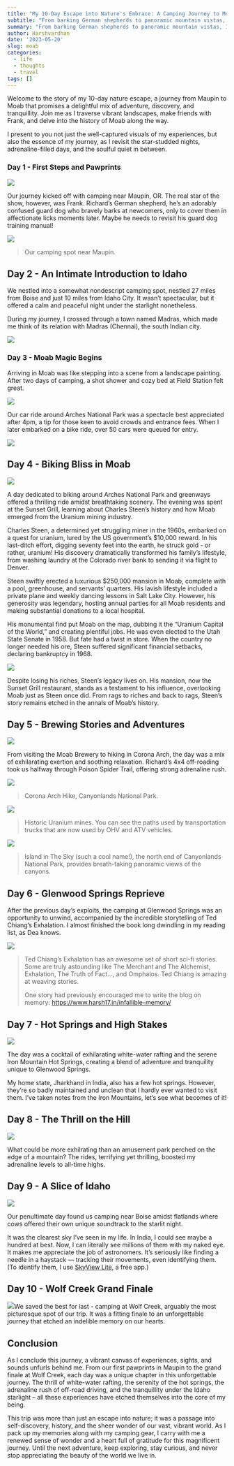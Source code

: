 ```yaml
---
title: "My 10-Day Escape into Nature's Embrace: A Camping Journey to Moab"
subtitle: "From barking German shepherds to panoramic mountain vistas, I experienced the unique blend of adventure, history, and tranquility in this 10-day trip through vibrant canvas of the United States."
summary: "From barking German shepherds to panoramic mountain vistas, I experienced the unique blend of adventure, history, and tranquility in this 10-day trip through vibrant canvas of the United States."
author: Harshvardhan
date: '2023-05-20'
slug: moab
categories:
  - life
  - thoughts
  - travel
tags: []
---
```


Welcome to the story of my 10-day nature escape, a journey from Maupin to Moab that promises a delightful mix of adventure, discovery, and tranquillity. Join me as I traverse vibrant landscapes, make friends with Frank, and delve into the history of Moab along the way.

I present to you not just the well-captured visuals of my experiences, but also the essence of my journey, as I revisit the star-studded nights, adrenaline-filled days, and the soulful quiet in between.

### Day 1 - First Steps and Pawprints

![](images/CDF33BC8-3C84-46A2-8335-9B7581DBD1C1.png)

Our journey kicked off with camping near Maupin, OR. The real star of the show, however, was Frank. Richard's German shepherd, he's an adorably confused guard dog who bravely barks at newcomers, only to cover them in affectionate licks moments later. Maybe he needs to revisit his guard dog training manual!

![](images/IMG_8066.png)

> Our camping spot near Maupin.

## Day 2 - An Intimate Introduction to Idaho

We nestled into a somewhat nondescript camping spot, nestled 27 miles from Boise and just 10 miles from Idaho City. It wasn't spectacular, but it offered a calm and peaceful night under the starlight nonetheless.

During my journey, I crossed through a town named Madras, which made me think of its relation with Madras (Chennai), the south Indian city.

![](images/IMG_8100.png)

### Day 3 - Moab Magic Begins

Arriving in Moab was like stepping into a scene from a landscape painting. After two days of camping, a shot shower and cozy bed at Field Station felt great.

![](images/IMG_8192.png)

Our car ride around Arches National Park was a spectacle best appreciated after 4pm, a tip for those keen to avoid crowds and entrance fees. When I later embarked on a bike ride, over 50 cars were queued for entry.

![](images/IMG_8172.png)

## Day 4 - Biking Bliss in Moab

![](images/IMG_8219.png)

A day dedicated to biking around Arches National Park and greenways offered a thrilling ride amidst breathtaking scenery. The evening was spent at the Sunset Grill, learning about Charles Steen's history and how Moab emerged from the Uranium mining industry.

Charles Steen, a determined yet struggling miner in the 1960s, embarked on a quest for uranium, lured by the US government's \$10,000 reward. In his last-ditch effort, digging seventy feet into the earth, he struck gold - or rather, uranium! His discovery dramatically transformed his family's lifestyle, from washing laundry at the Colorado river bank to sending it via flight to Denver.

Steen swiftly erected a luxurious \$250,000 mansion in Moab, complete with a pool, greenhouse, and servants' quarters. His lavish lifestyle included a private plane and weekly dancing lessons in Salt Lake City. However, his generosity was legendary, hosting annual parties for all Moab residents and making substantial donations to a local hospital.

His monumental find put Moab on the map, dubbing it the "Uranium Capital of the World," and creating plentiful jobs. He was even elected to the Utah State Senate in 1958. But fate had a twist in store. When the country no longer needed his ore, Steen suffered significant financial setbacks, declaring bankruptcy in 1968.

![](images/download.jpeg)

Despite losing his riches, Steen's legacy lives on. His mansion, now the Sunset Grill restaurant, stands as a testament to his influence, overlooking Moab just as Steen once did. From rags to riches and back to rags, Steen's story remains etched in the annals of Moab's history.

## Day 5 - Brewing Stories and Adventures

![](images/vc4s4NY7S5O7g6r1SJnjlA.png)

From visiting the Moab Brewery to hiking in Corona Arch, the day was a mix of exhilarating exertion and soothing relaxation. Richard's 4x4 off-roading took us halfway through Poison Spider Trail, offering strong adrenaline rush.

![](images/IMG_8296.png)

> Corona Arch Hike, Canyonlands National Park.

![](images/IMG_8314.png)

> Historic Uranium mines. You can see the paths used by transportation trucks that are now used by OHV and ATV vehicles.

![](images/IMG_8319.png)

> Island in The Sky (such a cool name!), the north end of Canyonlands National Park, provides breath-taking panoramic views of the canyons.

## Day 6 - Glenwood Springs Reprieve

After the previous day's exploits, the camping at Glenwood Springs was an opportunity to unwind, accompanied by the incredible storytelling of Ted Chiang's Exhalation. I almost finished the book long dwindling in my reading list, as Dea knows.

![](images/357072F5-4587-45F3-B7EE-6F93340AC02C.png)

> Ted Chiang's Exhalation has an awesome set of short sci-fi stories. Some are truly astounding like The Merchant and The Alchemist, Exhalation, The Truth of Fact..., and Omphalos. Ted Chiang is amazing at weaving stories.
>
> One story had previously encouraged me to write the blog on memory: <https://www.harsh17.in/infallible-memory/>

## Day 7 - Hot Springs and High Stakes

![](images/SH3_3714.png)

The day was a cocktail of exhilarating white-water rafting and the serene Iron Mountain Hot Springs, creating a blend of adventure and tranquility unique to Glenwood Springs.

My home state, Jharkhand in India, also has a few hot springs. However, they're so badly maintained and unclean that I hardly ever wanted to visit them. I've taken notes from the Iron Mountains, let's see what becomes of it!

## Day 8 - The Thrill on the Hill

![](images/Swing%20from%20Exclamation%20Point%20medium.jpg)

What could be more exhilrating than an amusement park perched on the edge of a mountain? The rides, terrifying yet thrilling, boosted my adrenaline levels to all-time highs.

## Day 9 - A Slice of Idaho

![](images/IMG_8439.jpeg)

Our penultimate day found us camping near Boise amidst flatlands where cows offered their own unique soundtrack to the starlit night.

It was the clearest sky I've seen in my life. In India, I could see maybe a hundred at best. Now, I can literally see millions of them with my naked eye. It makes me appreciate the job of astronomers. It's seriously like finding a needle in a haystack --- tracking their movements, even identifying them. (To identify them, I use [SkyView Lite](https://apps.apple.com/us/app/skyview-lite/id413936865), a free app.)

## Day 10 - Wolf Creek Grand Finale

![](images/IMG_8467-01.gif)We saved the best for last - camping at Wolf Creek, arguably the most picturesque spot of our trip. It was a fitting finale to an unforgettable journey that etched an indelible memory on our hearts.

## Conclusion

As I conclude this journey, a vibrant canvas of experiences, sights, and sounds unfurls behind me. From our first pawprints in Maupin to the grand finale at Wolf Creek, each day was a unique chapter in this unforgettable journey. The thrill of white-water rafting, the serenity of the hot springs, the adrenaline rush of off-road driving, and the tranquillity under the Idaho starlight -- all these experiences have etched themselves into the core of my being.

This trip was more than just an escape into nature; it was a passage into self-discovery, history, and the sheer wonder of our vast, vibrant world. As I pack up my memories along with my camping gear, I carry with me a renewed sense of wonder and a heart full of gratitude for this magnificent journey. Until the next adventure, keep exploring, stay curious, and never stop appreciating the beauty of the world we live in.
